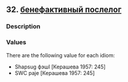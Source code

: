 ## 32. <a href =  'https://agricolamz.github.io/The_Circassian_Isoglosses_Database/32.html'>бенефактивный послелог</a>
### Description



### Values
There are the following value for each idiom:

* Shapsug  фэшI [Керашева 1957: 245] 
* SWC  paje [Керашева 1957: 245] 

